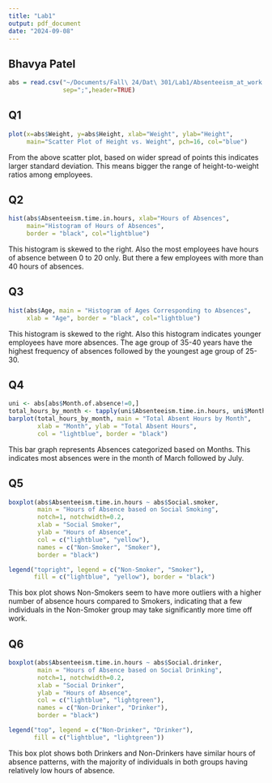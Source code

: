 ```yaml
---
title: "Lab1"
output: pdf_document
date: "2024-09-08"
---
```


## Bhavya Patel

```r
abs = read.csv("~/Documents/Fall\ 24/Dat\ 301/Lab1/Absenteeism_at_work.csv",
               sep=";",header=TRUE)
```

## Q1

```r
plot(x=abs$Weight, y=abs$Height, xlab="Weight", ylab="Height", 
     main="Scatter Plot of Height vs. Weight", pch=16, col="blue")

```

From the above scatter plot, based on wider spread of points this indicates 
larger standard deviation. This means bigger the range of height-to-weight 
ratios among employees.

## Q2

```r
hist(abs$Absenteeism.time.in.hours, xlab="Hours of Absences", 
     main="Histogram of Hours of Absences", 
     border = "black", col="lightblue")
```

This histogram is skewed to the right. Also the most employees have hours of 
absence between 0 to 20 only. But there a few employees with more than 40 hours 
of absences.

## Q3

```r
hist(abs$Age, main = "Histogram of Ages Corresponding to Absences", 
     xlab = "Age", border = "black", col="lightblue")

```

This histogram is skewed to the right. Also this histogram indicates younger 
employees have more absences. The age group of 35-40 years have the highest 
frequency of absences followed by the youngest age group of 25-30.

## Q4

```r
uni <- abs[abs$Month.of.absence!=0,]
total_hours_by_month <- tapply(uni$Absenteeism.time.in.hours, uni$Month.of.absence, sum)
barplot(total_hours_by_month, main = "Total Absent Hours by Month",
        xlab = "Month", ylab = "Total Absent Hours",
        col = "lightblue", border = "black")
```

This bar graph represents Absences categorized based on Months. 
This indicates most absences were in the month of March followed by July.

## Q5

```r
boxplot(abs$Absenteeism.time.in.hours ~ abs$Social.smoker,
        main = "Hours of Absence based on Social Smoking",
        notch=1, notchwidth=0.2,
        xlab = "Social Smoker",
        ylab = "Hours of Absence",
        col = c("lightblue", "yellow"),
        names = c("Non-Smoker", "Smoker"),
        border = "black")

legend("topright", legend = c("Non-Smoker", "Smoker"),
       fill = c("lightblue", "yellow"), border = "black")
```

This box plot shows Non-Smokers seem to have more outliers with a higher number 
of absence hours compared to Smokers, indicating that a few individuals in the 
Non-Smoker group may take significantly more time off work.

## Q6

```r
boxplot(abs$Absenteeism.time.in.hours ~ abs$Social.drinker,
        main = "Hours of Absence based on Social Drinking",
        notch=1, notchwidth=0.2,
        xlab = "Social Drinker",
        ylab = "Hours of Absence",
        col = c("lightblue", "lightgreen"),
        names = c("Non-Drinker", "Drinker"),
        border = "black")

legend("top", legend = c("Non-Drinker", "Drinker"),
       fill = c("lightblue", "lightgreen"))
```

This box plot shows both Drinkers and Non-Drinkers have similar hours of absence 
patterns, with the majority of individuals in both groups having relatively low 
hours of absence.
